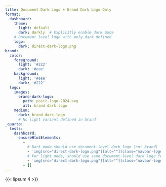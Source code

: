 ```yaml
---
title: Document Dark Logo + Brand Dark Logo Only
format:
  dashboard:
    theme:
      light: default
      dark: darkly  # Explicitly enable dark mode
    # Document level logo with only dark defined
    logo:
      dark: direct-dark-logo.png
brand:
  color:
    foreground: 
      light: '#222'
      dark: '#eee'
    background:
      light: '#eee'
      dark: '#222'
  logo:
    images:
      brand-dark-logo:
        path: posit-logo-2024.svg
        alt: brand dark logo
    medium:
      dark: brand-dark-logo
      # No light variant defined in brand
_quarto:
  tests:
    dashboard:
      ensureHtmlElements:
        -
          # Dark mode should use document-level dark logo (not brand)
          - 'img[src="direct-dark-logo.png"][alt=""][class="navbar-logo dark-content d-inline-block"]'
          # For light mode, should use same document-level dark logo for fallback
          - 'img[src="direct-dark-logo.png"][alt=""][class="navbar-logo light-content d-inline-block"]'
        - []
---
```


{{< lipsum 4 >}}